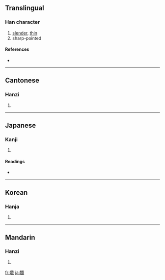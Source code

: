 ==Translingual==

===Han character===
{{Han char|rn=38|rad=女|as=17|sn=20|four=4345<sub>0</sub>|canj=女人戈一 (VOIM)}}

# [[slender]], [[thin]]
# sharp-pointed

====References====
* {{Han ref|kx=0274.090|dkj=06893|dj=0542.260|hdz=21090.120|uh=5B45|ud=23365|bh=F443|bd=62531}}

----

==Cantonese==

===Hanzi===
{{yue-hanzi|jyut=|y=chim1}}

# {{defn|Cantonese}}

----

==Japanese==

===Kanji===
{{ja-kanji|grade=|rs=女17}}

# {{defn|Japanese}}

====Readings====
* {{ja-readings|on=[[せん]] (sen)|kun=[[かよわい]] (kayowai)}}

----

==Korean==

===Hanja===
{{ko-hanja|hangeul=섬|rv=seom|mr=sŏm}}

# {{defn|Korean}}

----

==Mandarin==

===Hanzi===
{{cmn-hanzi|pin=[[xiān]] ([[xian1]])|wg=hsien<sup>1</sup>}}

# {{defn|Mandarin}}

[[fr:孅]]
[[ja:孅]]